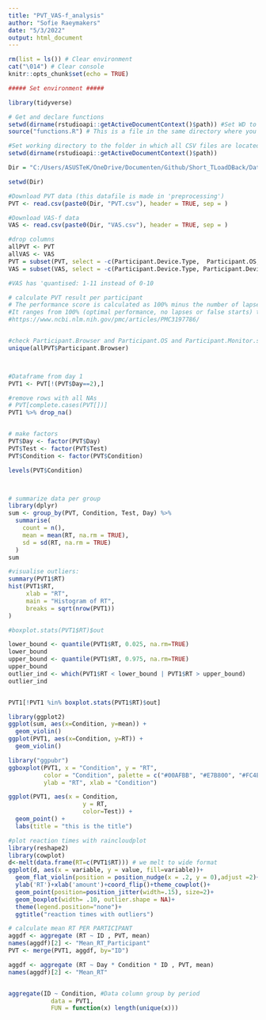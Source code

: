 ```yaml
---
title: "PVT_VAS-f_analysis"
author: "Sofie Raeymakers"
date: "5/3/2022"
output: html_document
---
```


```r
rm(list = ls()) # Clear environment
cat("\014") # Clear console
knitr::opts_chunk$set(echo = TRUE)
```

```r
##### Set environment #####

library(tidyverse)

# Get and declare functions
setwd(dirname(rstudioapi::getActiveDocumentContext()$path)) #Set WD to script location - Else it can't find functions.R
source("functions.R") # This is a file in the same directory where you can stash your functions so you can save them there and have them together

#Set working directory to the folder in which all CSV files are located
setwd(dirname(rstudioapi::getActiveDocumentContext()$path))

Dir = "C:/Users/ASUSTeK/OneDrive/Documenten/Github/Short_TLoadDBack/Data/"

setwd(Dir)

#Download PVT data (this datafile is made in 'preprocessing')
PVT <- read.csv(paste0(Dir, "PVT.csv"), header = TRUE, sep = )

#Download VAS-f data
VAS <- read.csv(paste0(Dir, "VAS.csv"), header = TRUE, sep = )

#drop columns
allPVT <- PVT
allVAS <- VAS
PVT = subset(PVT, select = -c(Participant.Device.Type,  Participant.OS, Participant.Browser, Participant.Monitor.Size, Participant.Viewport.Size) )
VAS = subset(VAS, select = -c(Participant.Device.Type, Participant.Device, Participant.OS, Participant.Browser, Participant.Monitor.Size, Participant.Viewport.Size) )

#VAS has 'quantised: 1-11 instead of 0-10

```

```r
# calculate PVT result per participant 
# The performance score is calculated as 100% minus the number of lapses and false starts relative to the number of valid stimuli and false starts. 
#It ranges from 100% (optimal performance, no lapses or false starts) to 0% (worst possible performance, only lapses and false starts). 
#https://www.ncbi.nlm.nih.gov/pmc/articles/PMC3197786/


#check Participant.Browser and Participant.OS and Participant.Monitor.size
unique(allPVT$Participant.Browser)



#Dataframe from day 1
PVT1 <- PVT[!(PVT$Day==2),]

#remove rows with all NAs
# PVT[complete.cases(PVT[])]
PVT1 %>% drop_na()


# make factors
PVT$Day <- factor(PVT$Day)
PVT$Test <- factor(PVT$Test)
PVT$Condition <- factor(PVT$Condition)

levels(PVT$Condition)



# summarize data per group
library(dplyr)
sum <- group_by(PVT, Condition, Test, Day) %>%
  summarise(
    count = n(),
    mean = mean(RT, na.rm = TRUE),
    sd = sd(RT, na.rm = TRUE)
  )
sum

#visualise outliers:
summary(PVT1$RT)
hist(PVT1$RT,
     xlab = "RT",
     main = "Histogram of RT",
     breaks = sqrt(nrow(PVT1))
)

#boxplot.stats(PVT1$RT)$out

lower_bound <- quantile(PVT1$RT, 0.025, na.rm=TRUE)
lower_bound
upper_bound <- quantile(PVT1$RT, 0.975, na.rm=TRUE)
upper_bound
outlier_ind <- which(PVT1$RT < lower_bound | PVT1$RT > upper_bound)
outlier_ind


PVT1[!PVT1 %in% boxplot.stats(PVT1$RT)$out]

library(ggplot2)
ggplot(sum, aes(x=Condition, y=mean)) + 
  geom_violin()
ggplot(PVT1, aes(x=Condition, y=RT)) + 
  geom_violin()

library("ggpubr")
ggboxplot(PVT1, x = "Condition", y = "RT", 
          color = "Condition", palette = c("#00AFBB", "#E7B800", "#FC4E07"),
          ylab = "RT", xlab = "Condition")

ggplot(PVT1, aes(x = Condition, 
                     y = RT, 
                     color=Test)) +
  geom_point() +
  labs(title = "this is the title")

#plot reaction times with raincloudplot
library(reshape2)
library(cowplot)
d<-melt(data.frame(RT=c(PVT1$RT))) # we melt to wide format 
ggplot(d, aes(x = variable, y = value, fill=variable))+
  geom_flat_violin(position = position_nudge(x = .2, y = 0),adjust =2)+
  ylab('RT')+xlab('amount')+coord_flip()+theme_cowplot()+
  geom_point(position=position_jitter(width=.15), size=2)+
  geom_boxplot(width= .10, outlier.shape = NA)+
  theme(legend.position="none")+
  ggtitle("reaction times with outliers")

# calculate mean RT PER PARTICIPANT 
aggdf <- aggregate (RT ~ ID , PVT, mean)
names(aggdf)[2] <- "Mean_RT_Participant"
PVT <- merge(PVT1, aggdf, by="ID")

aggdf <- aggregate (RT ~ Day * Condition * ID , PVT, mean)
names(aggdf)[2] <- "Mean_RT"


aggregate(ID ~ Condition, #Data column group by period
            data = PVT1, 
            FUN = function(x) length(unique(x)))




```